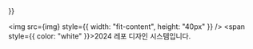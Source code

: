 
<Meta title="Repo" />

<div
  style={{
    display: "flex",
    flexDirection: "column",
    alignItems: "center",
    gap: "20px",
    width: "100%",
    height: "100vh",
    padding: "50px 52px",
    boxSizing: "border-box",

}}

>

  <img src={img} style={{ width: "fit-content", height: "40px" }} />
  <span style={{ color: "white" }}>2024 레포 디자인 시스템입니다.</span>
</div>
